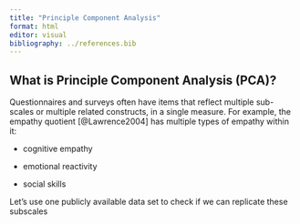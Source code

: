 ```yaml
---
title: "Principle Component Analysis"
format: html
editor: visual
bibliography: ../references.bib
---
```


## What is Principle Component Analysis (PCA)?

Questionnaires and surveys often have items that reflect multiple sub-scales or multiple related constructs, in a single measure. For example, the empathy quotient [@Lawrence2004] has multiple types of empathy within it:

-   cognitive empathy

-   emotional reactivity

-   social skills

Let's use one publicly available data set to check if we can replicate these subscales
